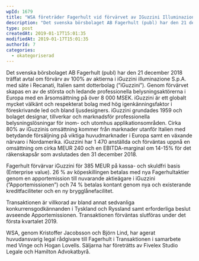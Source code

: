 ```yaml
---
wpId: 1679
title: "WSA företräder Fagerhult vid förvärvet av IGuzzini Illuminazione S.p.A."
description: "Det svenska börsbolaget AB Fagerhult (publ) har den 21 december 2018 träffat avtal om förvärv av 100% av aktierna i iGuzzini illuminazione S.p.A. med säte i Recanati, Italien samt dotterbolag&hellip;"
type: post
createdAt: 2019-01-17T15:01:35
modifiedAt: 2019-01-17T15:01:35
authorId: 7
categories:
  - okategoriserad
---
```


Det svenska börsbolaget AB Fagerhult (publ) har den 21 december 2018 träffat avtal om förvärv av 100% av aktierna i iGuzzini illuminazione S.p.A. med säte i Recanati, Italien samt dotterbolag (”iGuzzini”). Genom förvärvet skapas en av de största och ledande professionella belysningsaktörerna i Europa med en årsomsättning på över 8 000 MSEK. iGuzzini är ett globalt mycket välkänt och respekterat bolag med hög igenkänningsfaktor i föreskrivande led och bland ljusdesigners. iGuzzini grundades 1959 och bolaget designar, tillverkar och marknadsför professionella belysningslösningar för inom- och utomhus applikationsområden. Cirka 80% av iGuzzinis omsättning kommer från marknader utanför Italien med betydande försäljning på viktiga huvudmarknader i Europa samt en växande närvaro i Nordamerika. iGuzzini har 1 470 anställda och förväntas uppnå en omsättning om cirka MEUR 240 och en EBITDA-marginal om 14-15% för det räkenskapsår som avslutades den 31 december 2018.

Fagerhult förvärvar iGuzzini för 385 MEUR på kassa- och skuldfri basis (Enterprise value). 26 % av köpeskillingen betalas med nya Fagerhultaktier genom en apportemission till nuvarande aktieägare i iGuzzini (”Apportemissionen”) och 74 % betalas kontant genom nya och existerande kreditfaciliteter och en ny brygglånefacilitet.

Transaktionen är villkorad av bland annat sedvanliga konkurrensgodkännanden i Tyskland och Ryssland samt erforderliga beslut avseende Apportemissionen. Transaktionen förväntas slutföras under det första kvartalet 2019.

WSA, genom Kristoffer Jacobsson och Björn Lind, har agerat huvudansvarig legal rådgivare till Fagerhult i Transaktionen i samarbete med Vinge och Hogan Lovells. Säljarna har företrätts av Fivelex Studio Legale och Hamilton Advokatbyrå.